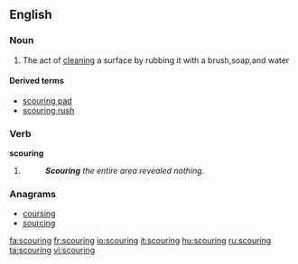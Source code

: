==English==

===Noun===
{{en-noun}}

#The act of [[clean]]ing a surface by rubbing it with a brush,soap,and water

====Derived terms====
* [[scouring pad]]
* [[scouring rush]]

===Verb===
'''scouring'''

# {{present participle of|scour}}
#:'''''Scouring''' the entire area revealed nothing.''

===Anagrams===
* [[coursing#English|coursing]]
* [[sourcing#English|sourcing]]

[[fa:scouring]]
[[fr:scouring]]
[[io:scouring]]
[[it:scouring]]
[[hu:scouring]]
[[ru:scouring]]
[[ta:scouring]]
[[vi:scouring]]